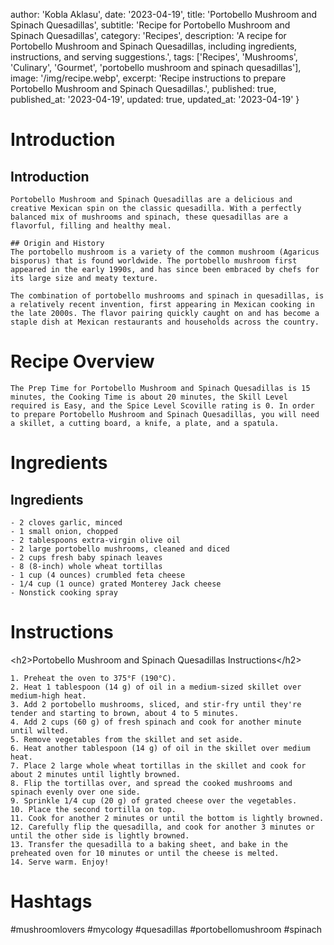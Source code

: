 
  author: 'Kobla Aklasu',
  date: '2023-04-19',
  title: 'Portobello Mushroom and Spinach Quesadillas',
  subtitle: 'Recipe for Portobello Mushroom and Spinach Quesadillas',
  category: 'Recipes',
  description: 'A recipe for Portobello Mushroom and Spinach Quesadillas, including ingredients, instructions, and serving suggestions.',
  tags: ['Recipes', 'Mushrooms', 'Culinary', 'Gourmet', 'portobello mushroom and spinach quesadillas'],
  image: '/img/recipe.webp',
  excerpt: 'Recipe instructions to prepare Portobello Mushroom and Spinach Quesadillas.',
  published: true,
  published_at: '2023-04-19',
  updated: true,
  updated_at: '2023-04-19'
}


  # Introduction

## Introduction
    Portobello Mushroom and Spinach Quesadillas are a delicious and creative Mexican spin on the classic quesadilla. With a perfectly balanced mix of mushrooms and spinach, these quesadillas are a flavorful, filling and healthy meal. 
    
    ## Origin and History 
    The portobello mushroom is a variety of the common mushroom (Agaricus bisporus) that is found worldwide. The portobello mushroom first appeared in the early 1990s, and has since been embraced by chefs for its large size and meaty texture. 
    
    The combination of portobello mushrooms and spinach in quesadillas, is a relatively recent invention, first appearing in Mexican cooking in the late 2000s. The flavor pairing quickly caught on and has become a staple dish at Mexican restaurants and households across the country.

# Recipe Overview

    The Prep Time for Portobello Mushroom and Spinach Quesadillas is 15 minutes, the Cooking Time is about 20 minutes, the Skill Level required is Easy, and the Spice Level Scoville rating is 0. In order to prepare Portobello Mushroom and Spinach Quesadillas, you will need a skillet, a cutting board, a knife, a plate, and a spatula.

# Ingredients

## Ingredients
    
    - 2 cloves garlic, minced
    - 1 small onion, chopped 
    - 2 tablespoons extra-virgin olive oil 
    - 2 large portobello mushrooms, cleaned and diced 
    - 2 cups fresh baby spinach leaves 
    - 8 (8-inch) whole wheat tortillas 
    - 1 cup (4 ounces) crumbled feta cheese 
    - 1/4 cup (1 ounce) grated Monterey Jack cheese 
    - Nonstick cooking spray

# Instructions

&lt;h2&gt;Portobello Mushroom and Spinach Quesadillas Instructions&lt;/h2&gt;
    
    1. Preheat the oven to 375°F (190°C). 
    2. Heat 1 tablespoon (14 g) of oil in a medium-sized skillet over medium-high heat. 
    3. Add 2 portobello mushrooms, sliced, and stir-fry until they're tender and starting to brown, about 4 to 5 minutes. 
    4. Add 2 cups (60 g) of fresh spinach and cook for another minute until wilted. 
    5. Remove vegetables from the skillet and set aside. 
    6. Heat another tablespoon (14 g) of oil in the skillet over medium heat.
    7. Place 2 large whole wheat tortillas in the skillet and cook for about 2 minutes until lightly browned. 
    8. Flip the tortillas over, and spread the cooked mushrooms and spinach evenly over one side. 
    9. Sprinkle 1/4 cup (20 g) of grated cheese over the vegetables. 
    10. Place the second tortilla on top.
    11. Cook for another 2 minutes or until the bottom is lightly browned. 
    12. Carefully flip the quesadilla, and cook for another 3 minutes or until the other side is lightly browned. 
    13. Transfer the quesadilla to a baking sheet, and bake in the preheated oven for 10 minutes or until the cheese is melted. 
    14. Serve warm. Enjoy!

# Hashtags

#mushroomlovers #mycology #quesadillas #portobellomushroom #spinach



